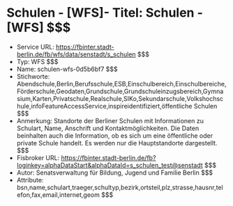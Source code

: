 # Schulen - [WFS]- Titel: Schulen - [WFS] $$$
- Service URL: https://fbinter.stadt-berlin.de/fb/wfs/data/senstadt/s_schulen $$$
- Typ: WFS $$$
- Name: schulen-wfs-0d5b6bf7 $$$
- Stichworte: Abendschule,Berlin,Berufsschule,ESB,Einschulbereich,Einschulbereiche,Förderschule,Geodaten,Grundschule,Grundschuleinzugsbereich,Gymnasium,Karten,Privatschule,Realschule,SIKo,Sekundarschule,Volkshochschule,infoFeatureAccessService,inspireidentifiziert,öffentliche Schulen $$$
- Anmerkung: Standorte der Berliner Schulen mit Informationen zu Schulart, Name, Anschrift und Kontaktmöglichkeiten. Die Daten beinhalten auch die Information, ob es sich um eine öffentliche oder private Schule handelt. Es werden nur die Hauptstandorte dargestellt. $$$
- Fisbroker URL: https://fbinter.stadt-berlin.de/fb?loginkey=alphaDataStart&alphaDataId=s_schulen_test@senstadt $$$
- Autor: Senatsverwaltung für Bildung, Jugend und Familie Berlin $$$
- Attribute: bsn,name,schulart,traeger,schultyp,bezirk,ortsteil,plz,strasse,hausnr,telefon,fax,email,internet,geom $$$
